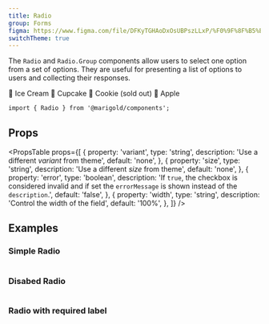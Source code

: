 ```yaml
---
title: Radio
group: Forms
figma: https://www.figma.com/file/DFKyTGHAoDxOsUBPszLLxP/%F0%9F%8F%B5%EF%B8%8FMarigold?node-id=467%3A332
switchTheme: true
---
```


The `Radio` and `Radio.Group` components allow users to select one option from a set of options. They are useful for presenting a list of options to users and collecting their responses.

<Preview>
  <Radio.Group label="Choose desert" defaultValue="apple">
    <Radio value="ice cream">🍨 Ice Cream</Radio>
    <Radio value="cupcake">🧁 Cupcake</Radio>
    <Radio value="cookie" disabled>
      🍪 Cookie (sold out)
    </Radio>
    <Radio value="apple">🍎 Apple</Radio>
  </Radio.Group>
</Preview>

```tsx onlyCode
import { Radio } from '@marigold/components';
```

## Props

<PropsTable
  props={[
    {
      property: 'variant',
      type: 'string',
      description: 'Use a different _variant_ from theme',
      default: 'none',
    },
    {
      property: 'size',
      type: 'string',
      description: 'Use a different _size_ from theme',
      default: 'none',
    },
    {
      property: 'error',
      type: 'boolean',
      description:
        'If `true`, the checkbox is considered invalid and if set the `errorMessage` is shown instead of the `description`.',
      default: 'false',
    },
    {
      property: 'width',
      type: 'string',
      description: 'Control the width of the field',
      default: '100%',
    },
  ]}
/>

## Examples

### Simple Radio

```tsx preview file=components/Radio/radio.demo.tsx

```

### Disabed Radio

```tsx preview file=components/Radio/radio-disabled.demo.tsx

```

### Radio with required label

```tsx preview file=components/Radio/radio-required.demo.tsx

```
